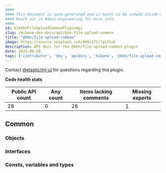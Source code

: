 ```yaml
---
####
#### This document is auto-generated and is meant to be viewed inside our experimental, new docs system.
#### Reach out in #docs-engineering for more info.
####
id: kibKbnFileUploadCommonPluginApi
slug: /kibana-dev-docs/api/kbn-file-upload-common
title: "@kbn/file-upload-common"
image: https://source.unsplash.com/400x175/?github
description: API docs for the @kbn/file-upload-common plugin
date: 2025-06-28
tags: ['contributor', 'dev', 'apidocs', 'kibana', '@kbn/file-upload-common']
---
```




Contact [@elastic/ml-ui](https://github.com/orgs/elastic/teams/ml-ui) for questions regarding this plugin.

**Code health stats**

| Public API count  | Any count | Items lacking comments | Missing exports |
|-------------------|-----------|------------------------|-----------------|
| 28 | 0 | 28 | 1 |

## Common

### Objects
<DocDefinitionList data={kbnFileUploadCommonObj.common.objects}/>

### Interfaces
<DocDefinitionList data={kbnFileUploadCommonObj.common.interfaces}/>

### Consts, variables and types
<DocDefinitionList data={kbnFileUploadCommonObj.common.misc}/>

